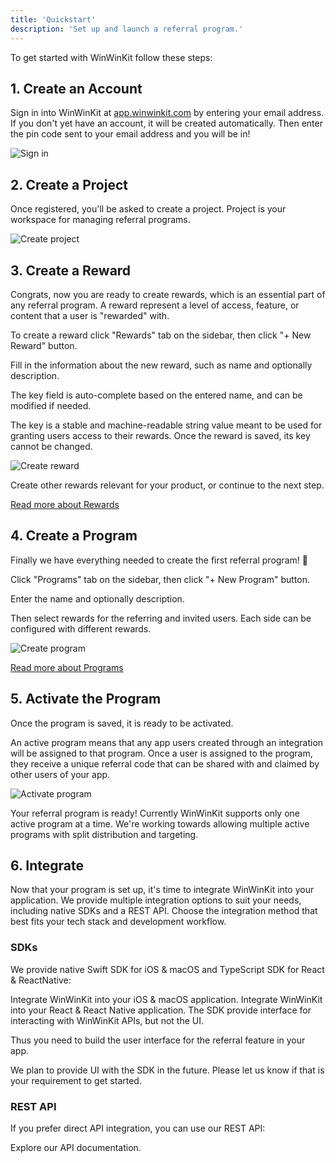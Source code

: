 ```yaml
---
title: 'Quickstart'
description: 'Set up and launch a referral program.'
---
```


To get started with WinWinKit follow these steps:

## 1. Create an Account

Sign in into WinWinKit at [app.winwinkit.com](https://app.winwinkit.com) by entering your email address.
If you don't yet have an account, it will be created automatically. Then enter the pin code sent to your email address and you will be in!

![Sign in](/images/signin.png)

## 2. Create a Project

Once registered, you'll be asked to create a project. 
Project is your workspace for managing referral programs.

![Create project](/images/create-project.png)

## 3. Create a Reward

Congrats, now you are ready to create rewards, which is an essential part of any referral program. 
A reward represent a level of access, feature, or content that a user is "rewarded" with.

To create a reward click "Rewards" tab on the sidebar, then click "+ New Reward" button.

Fill in the information about the new reward, such as name and optionally description. 

The key field is auto-complete based on the entered name, and can be modified if needed.

The key is a stable and machine-readable string value meant to be used for granting users access to their rewards. Once the reward is saved, its key cannot be changed. 

![Create reward](/images/create-reward.png)

Create other rewards relevant for your product, or continue to the next step. 

[Read more about Rewards](/referral/rewards)

## 4. Create a Program

Finally we have everything needed to create the first referral program! 🎉

Click "Programs" tab on the sidebar, then click "+ New Program" button.

Enter the name and optionally description.

Then select rewards for the referring and invited users. Each side can be configured with different rewards. 

![Create program](/images/create-program.png)

[Read more about Programs](/referral/programs)

## 5. Activate the Program

Once the program is saved, it is ready to be activated.

An active program means that any app users created through an integration will be assigned to that program.
Once a user is assigned to the program, they receive a unique referral code that can be shared with and claimed by other users of your app.

![Activate program](/images/activate-program.png)

<Check>
Your referral program is ready!
</Check>

<Info>
Currently WinWinKit supports only one active program at a time. 
We're working towards allowing multiple active programs with split distribution and targeting.
</Info>

## 6. Integrate

Now that your program is set up, it's time to integrate WinWinKit into your application. 
We provide multiple integration options to suit your needs, including native SDKs and a REST API. 
Choose the integration method that best fits your tech stack and development workflow.

### SDKs

We provide native Swift SDK for iOS & macOS and TypeScript SDK for React & ReactNative:

<CardGroup>
  <Card title="Swift SDK" icon="swift" href="/integrations/swift-sdk">
    Integrate WinWinKit into your iOS & macOS application.
  </Card>
  <Card title="TypeScript SDK" icon="js" href="/integrations/typescript-sdk">
    Integrate WinWinKit into your React & React Native application.
  </Card>
</CardGroup>

<Warning>
The SDK provide interface for interacting with WinWinKit APIs, but not the UI.

Thus you need to build the user interface for the referral feature in your app.

We plan to provide UI with the SDK in the future. Please let us know if that is your requirement to get started.
</Warning>

### REST API

If you prefer direct API integration, you can use our REST API:

<Card title="API Reference" icon="code" href="/api-reference/introduction">
  Explore our API documentation.
</Card>
